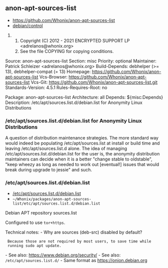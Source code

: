 == anon-apt-sources-list ==

* https://github.com/Whonix/anon-apt-sources-list
* [https://github.com/Whonix/anon-apt-sources-list/blob/master/debian/control debian/control]
## Copyright (C) 2012 - 2021 ENCRYPTED SUPPORT LP <adrelanos@whonix.org>
## See the file COPYING for copying conditions.

Source: anon-apt-sources-list
Section: misc
Priority: optional
Maintainer: Patrick Schleizer <adrelanos@whonix.org>
Build-Depends: debhelper (>= 13), debhelper-compat (= 13)
Homepage: https://github.com/Whonix/anon-apt-sources-list
Vcs-Browser: https://github.com/Whonix/anon-apt-sources-list
Vcs-Git: https://github.com/Whonix/anon-apt-sources-list.git
Standards-Version: 4.5.1
Rules-Requires-Root: no

Package: anon-apt-sources-list
Architecture: all
Depends: ${misc:Depends}
Description: /etc/apt/sources.list.d/debian.list for Anonymity Linux Distributions
===  /etc/apt/sources.list.d/debian.list for Anonymity Linux Distributions ===

A question of distribution maintenance strategies. The more standard
way would indeed be populating /etc/apt/sources.list at install or build time
and leaving /etc/apt/sources.list.d alone. The idea of managing
/etc/apt/sources.list.d/debian.list for the user is, the anonymity
distribution maintainers can decide when it is a better "change stable to
oldstable", "keep wheezy as long as needed to work out [eventual!] issues
that would break during upgrade to jessie" and such.
=== /etc/apt/sources.list.d/debian.list ===

* [https://github.com/Whonix/anon-apt-sources-list/blob/master/etc/apt/sources.list.d/debian.list /etc/apt/sources.list.d/debian.list]
* <code>~/Whonix/packages/anon-apt-sources-list/etc/apt/sources.list.d/debian.list</code>

Debian APT repository sources.list

Configured to use <code>tor+https</code>.

Technical notes:
- Why are sources (deb-src) disabled by default?
  Because those are not required by most users, to save time while
  running <code>sudo apt update</code>.
- See also: https://www.debian.org/security/
- See also: <code>/etc/apt/sources.list.d/</code>
- Same format as https://onion.debian.org
